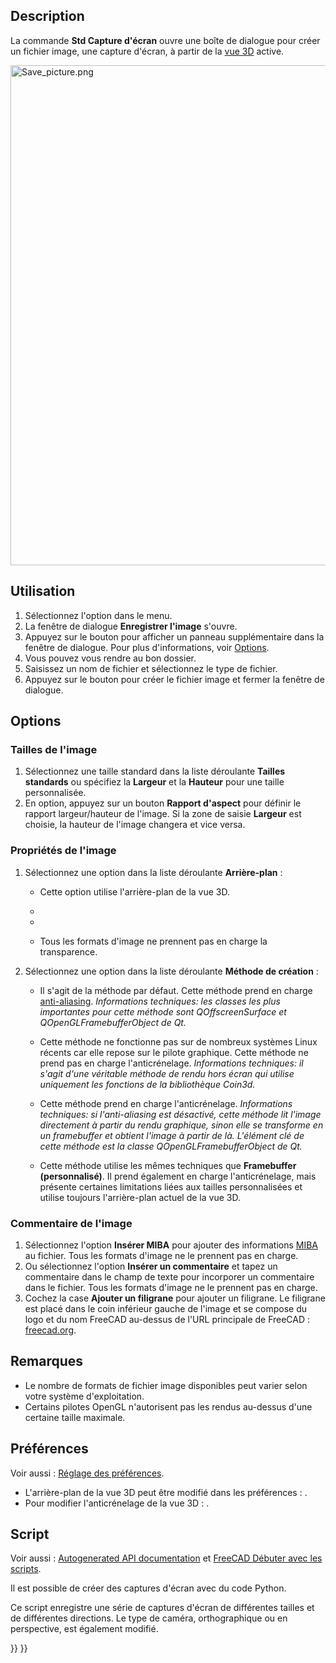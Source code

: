 <languages/>

{{Docnav/fr
|[[Std_ViewLoadImage/fr|Charger une image]]
|[[Std_TextDocument/fr|Ajouter un document texte]]
|[[Std_Tools_Menu/fr|Menu Outils]]
|IconL=Std_ViewLoadImage.svg
|IconR=Std_TextDocument.svg
|IconC=Freecad.svg
}}

{{GuiCommand/fr
|Name=Std_ViewScreenShot
|Name/fr=Std Capture d'écran
|MenuLocation=Outils → Enregistrer l'image...
|Workbenches=Tous
|SeeAlso=[[Std_Print/fr|Std Imprimer]], [[Std_PrintPdf/fr|Std Exporter au format PDF]], [[Macro_Snip/fr|Macro Snip]]
}}

<span id="Description"></span>
== Description ==

La commande '''Std Capture d'écran''' ouvre une boîte de dialogue pour créer un fichier image, une capture d'écran, à partir de la [[3D view/fr|vue 3D]] active.

[[Image:Save_picture.png|800px]]
{{Caption|La fenêtre de dialogue Enregistrer l'image après avoir appuyé sur le bouton avancé}}

<span id="Usage"></span>
==Utilisation==

# Sélectionnez l'option {{MenuCommand|Outils → [[Image:Std_ViewScreenShot.svg|16px]] Enregistrer l'image...}} dans le menu.
# La fenêtre de dialogue '''Enregistrer l'image''' s'ouvre.
# Appuyez sur le bouton {{Button|Étendu}} pour afficher un panneau supplémentaire dans la fenêtre de dialogue. Pour plus d'informations, voir [[#Options|Options]].
# Vous pouvez vous rendre au bon dossier.
# Saisissez un nom de fichier et sélectionnez le type de fichier.
# Appuyez sur le bouton {{Button|Enregistrer}} pour créer le fichier image et fermer la fenêtre de dialogue.

==Options==

<span id="Image_dimensions"></span>
===Tailles de l'image===

# Sélectionnez une taille standard dans la liste déroulante '''Tailles standards''' ou spécifiez la '''Largeur''' et la ''' Hauteur''' pour une taille personnalisée.
# En option, appuyez sur un bouton '''Rapport d'aspect''' pour définir le rapport largeur/hauteur de l'image. Si la zone de saisie '''Largeur''' est choisie, la hauteur de l'image changera et vice versa.

<span id="Image_properties"></span>
=== Propriétés de l'image ===

# Sélectionnez une option dans la liste déroulante '''Arrière-plan''' :
#* {{Value|Current}} Cette option utilise l'arrière-plan de la vue 3D.
#* {{Value|White}}
#* {{Value|Black}}
#* {{Value|Transparent}} Tous les formats d'image ne prennent pas en charge la transparence.
# Sélectionnez une option dans la liste déroulante '''Méthode de création''' :
#* {{Value|Offscreen (New)}} Il s'agit de la méthode par défaut. Cette méthode prend en charge [https://en.wikipedia.org/wiki/Multisample_anti-aliasing anti-aliasing]. ''Informations techniques: les classes les plus importantes pour cette méthode sont QOffscreenSurface et QOpenGLFramebufferObject de Qt.''
#* {{Value|Offscreen (Vieille)}} Cette méthode ne fonctionne pas sur de nombreux systèmes Linux récents car elle repose sur le pilote graphique. Cette méthode ne prend pas en charge l'anticrénelage. ''Informations techniques: il s'agit d'une véritable méthode de rendu hors écran qui utilise uniquement les fonctions de la bibliothèque Coin3d.''
#* {{Value|Framebuffer (personnalisé)}} Cette méthode prend en charge l'anticrénelage. ''Informations techniques: si l'anti-aliasing est désactivé, cette méthode lit l'image directement à partir du rendu graphique, sinon elle se transforme en un framebuffer et obtient l'image à partir de là. L'élément clé de cette méthode est la classe QOpenGLFramebufferObject de Qt.''
#* {{Value|Framebuffer (tel quel)}} Cette méthode utilise les mêmes techniques que '''Framebuffer (personnalisé)'''. Il prend également en charge l'anticrénelage, mais présente certaines limitations liées aux tailles personnalisées et utilise toujours l'arrière-plan actuel de la vue 3D.

<span id="Image_comment"></span>
===Commentaire de l'image===

# Sélectionnez l'option '''Insérer MIBA''' pour ajouter des informations [http://juergen-riegel.net/Miba/ MIBA] au fichier. Tous les formats d'image ne le prennent pas en charge.
# Ou sélectionnez l'option '''Insérer un commentaire''' et tapez un commentaire dans le champ de texte pour incorporer un commentaire dans le fichier. Tous les formats d'image ne le prennent pas en charge.
# Cochez la case '''Ajouter un filigrane''' pour ajouter un filigrane. Le filigrane est placé dans le coin inférieur gauche de l'image et se compose du logo et du nom FreeCAD au-dessus de l'URL principale de FreeCAD : [https://freecad.org freecad.org].

<span id="Notes"></span>
==Remarques==

* Le nombre de formats de fichier image disponibles peut varier selon votre système d'exploitation.
* Certains pilotes OpenGL n'autorisent pas les rendus au-dessus d'une certaine taille maximale.

<span id="Preferences"></span>
==Préférences==

Voir aussi : [[Preferences_Editor/fr|Réglage des préférences]].

* L'arrière-plan de la vue 3D peut être modifié dans les préférences : {{MenuCommand|Édition → Préférences → Affichage → Couleurs → Couleur d'arrière plan}}.
* Pour modifier l'anticrénelage de la vue 3D : {{MenuCommand|Édition → Préférences → Affichage → Vue 3D → Rendu → Anticrénelage}}.

<span id="Scripting"></span>
==Script==

Voir aussi : [https://freecad.github.io/SourceDoc/ Autogenerated API documentation] et [[FreeCAD_Scripting_Basics/fr|FreeCAD Débuter avec les scripts]].

Il est possible de créer des captures d'écran avec du code Python.

{{Code|code=
Gui.ActiveDocument.ActiveView.saveImage("D:/temp/test.png", 1656, 783, "Current")
}}

Ce script enregistre une série de captures d'écran de différentes tailles et de différentes directions. Le type de caméra, orthographique ou en perspective, est également modifié.

{{Code|code=
import FreeCADGui as Gui
import Part

out_dir = "D:/temp/"
name = "Blade"
view = Gui.ActiveDocument.ActiveView

# Create images with different Views, Cameras and sizes
for p in ["PerspectiveCamera", "OrthographicCamera"]:
    Gui.SendMsgToActiveView(p)
    for f in ["ViewAxo", "ViewFront", "ViewTop"]:
        Gui.SendMsgToActiveView(f)
        for x, y in [[500, 500], [1000, 3000], [3000, 1000], [3000, 3000], [8000, 8000]]:
            view.saveImage(out_dir + name + "_" + p + "_" + f + "_" + str(x) + "_" + str(y) + ".jpg", x, y, "White")
            view.saveImage(out_dir + name + "_" + p + "_" + f + "_" + str(x) + "_" + str(y) + ".png", x, y, "Transparent")

# Close active document
App.closeDocument(App.ActiveDocument.Name)
}}


{{Docnav/fr
|[[Std_ViewLoadImage/fr|Charger une image]]
|[[Std_TextDocument/fr|Ajouter un document texte]]
|[[Std_Tools_Menu/fr|Menu Outils]]
|IconL=Std_ViewLoadImage.svg
|IconR=Std_TextDocument.svg
|IconC=Freecad.svg
}}

{{Std_Base_navi{{#translation:}}}}
{{Userdocnavi{{#translation:}}}}